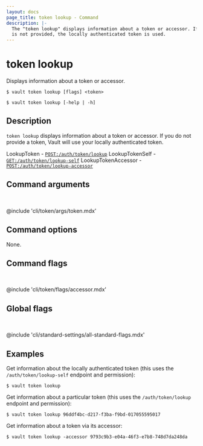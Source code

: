 ```yaml
---
layout: docs
page_title: token lookup - Command
description: |-
  The "token lookup" displays information about a token or accessor. If a TOKEN
  is not provided, the locally authenticated token is used.
---
```


# token lookup

Displays information about a token or accessor.

<CodeBlockConfig hideClipboard>

```shell-session
$ vault token lookup [flags] <token>

$ vault token lookup [-help | -h]
```

</CodeBlockConfig>

## Description

`token lookup` displays information about a token or accessor. If you do not 
provide a token, Vault will use your locally authenticated token.

<Tip title="Related API endpoints">

  LookupToken - [`POST:/auth/token/lookup`](/vault/api-docs/auth/token#lookup-a-token)
  LookupTokenSelf - [`GET:/auth/token/lookup-self`](/vault/api-docs/auth/token#lookup-a-token-self)
  LookupTokenAccessor - [`POST:/auth/token/lookup-accessor`](/vault/api-docs/auth/token#lookup-a-token-accessor)

</Tip>

## Command arguments

<br />

@include 'cli/token/args/token.mdx'

## Command options

None.

## Command flags

<br />

@include 'cli/token/flags/accessor.mdx'

## Global flags

<br />

@include 'cli/standard-settings/all-standard-flags.mdx'

## Examples

Get information about the locally authenticated token (this uses the
`/auth/token/lookup-self` endpoint and permission):

```shell-session
$ vault token lookup
```

Get information about a particular token (this uses the `/auth/token/lookup`
endpoint and permission):

```shell-session
$ vault token lookup 96ddf4bc-d217-f3ba-f9bd-017055595017
```

Get information about a token via its accessor:

```shell-session
$ vault token lookup -accessor 9793c9b3-e04a-46f3-e7b8-748d7da248da
```